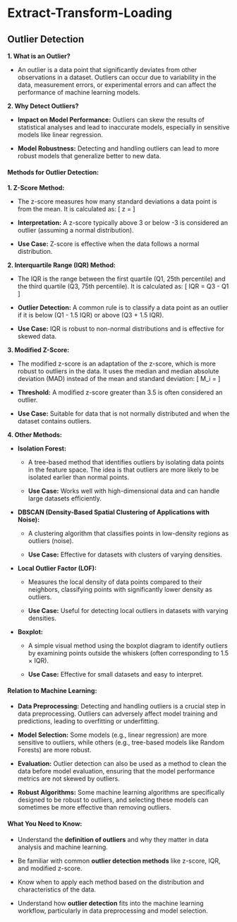 
# Extract-Transform-Loading



## Outlier Detection

**1. What is an Outlier?**

   - An outlier is a data point that significantly deviates from other observations in a dataset. Outliers can occur due to variability in the data, measurement errors, or experimental errors and can affect the performance of machine learning models.

**2. Why Detect Outliers?**

   - **Impact on Model Performance:** Outliers can skew the results of statistical analyses and lead to inaccurate models, especially in sensitive models like linear regression.

   - **Model Robustness:** Detecting and handling outliers can lead to more robust models that generalize better to new data.

#### Methods for Outlier Detection:

**1. Z-Score Method:**
 
   - The z-score measures how many standard deviations a data point is from the mean. It is calculated as:
     \[
     z = \frac{(X - \mu)}{\sigma}
     \]
 
   - **Interpretation:** A z-score typically above 3 or below -3 is considered an outlier (assuming a normal distribution).
   - **Use Case:** Z-score is effective when the data follows a normal distribution.

**2. Interquartile Range (IQR) Method:**

   - The IQR is the range between the first quartile (Q1, 25th percentile) and the third quartile (Q3, 75th percentile). It is calculated as:
     \[
     IQR = Q3 - Q1
     \]

   - **Outlier Detection:** A common rule is to classify a data point as an outlier if it is below \(Q1 - 1.5 \times IQR\) or above \(Q3 + 1.5 \times IQR\).

   - **Use Case:** IQR is robust to non-normal distributions and is effective for skewed data.

**3. Modified Z-Score:**

   - The modified z-score is an adaptation of the z-score, which is more robust to outliers in the data. It uses the median and median absolute deviation (MAD) instead of the mean and standard deviation:
     \[
     M_i = \frac{0.6745 \times (X_i - \text{median})}{\text{MAD}}
     \]

   - **Threshold:** A modified z-score greater than 3.5 is often considered an outlier.

   - **Use Case:** Suitable for data that is not normally distributed and when the dataset contains outliers.

**4. Other Methods:**

   - **Isolation Forest:**

     - A tree-based method that identifies outliers by isolating data points in the feature space. The idea is that outliers are more likely to be isolated earlier than normal points.

     - **Use Case:** Works well with high-dimensional data and can handle large datasets efficiently.

   - **DBSCAN (Density-Based Spatial Clustering of Applications with Noise):**

     - A clustering algorithm that classifies points in low-density regions as outliers (noise).

     - **Use Case:** Effective for datasets with clusters of varying densities.

   - **Local Outlier Factor (LOF):**

     - Measures the local density of data points compared to their neighbors, classifying points with significantly lower density as outliers.

     - **Use Case:** Useful for detecting local outliers in datasets with varying densities.

   - **Boxplot:**
     - A simple visual method using the boxplot diagram to identify outliers by examining points outside the whiskers (often corresponding to 1.5 × IQR).

     - **Use Case:** Effective for small datasets and easy to interpret.

#### Relation to Machine Learning:

- **Data Preprocessing:** Detecting and handling outliers is a crucial step in data preprocessing. Outliers can adversely affect model training and predictions, leading to overfitting or underfitting.

- **Model Selection:** Some models (e.g., linear regression) are more sensitive to outliers, while others (e.g., tree-based models like Random Forests) are more robust.

- **Evaluation:** Outlier detection can also be used as a method to clean the data before model evaluation, ensuring that the model performance metrics are not skewed by outliers.

- **Robust Algorithms:** Some machine learning algorithms are specifically designed to be robust to outliers, and selecting these models can sometimes be more effective than removing outliers.

#### What You Need to Know:

- Understand the **definition of outliers** and why they matter in data analysis and machine learning.

- Be familiar with common **outlier detection methods** like z-score, IQR, and modified z-score.

- Know when to apply each method based on the distribution and characteristics of the data.

- Understand how **outlier detection** fits into the machine learning workflow, particularly in data preprocessing and model selection.

